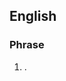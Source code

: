 ==English==

===Phrase===
{{en-phrase}}

# {{lb|en|internet slang|text messaging}} {{alt case|en|TTYL}}.